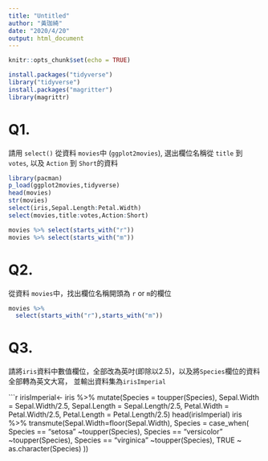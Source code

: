 ```yaml
---
title: "Untitled"
author: "黃珈綺"
date: "2020/4/20"
output: html_document
---
```


```r
knitr::opts_chunk$set(echo = TRUE)
```

```r
install.packages("tidyverse")
library("tidyverse")
install.packages("magritter")
library(magrittr)

```
# Q1.
請用 `select()` 從資料 `movies`中 (`ggplot2movies`), 選出欄位名稱從 `title` 到 `votes`, 以及
`Action` 到 `Short`的資料

```r
library(pacman)
p_load(ggplot2movies,tidyverse)
head(movies)
str(movies)
select(iris,Sepal.Length:Petal.Width)
select(movies,title:votes,Action:Short)
```
```r
movies %>% select(starts_with("r"))
movies %>% select(starts_with("m"))
```

# Q2.
從資料 `movies`中，找出欄位名稱開頭為 `r` or `m`的欄位
```r
movies %>%
  select(starts_with("r"),starts_with("m"))

```

# Q3.
請將`iris`資料中數值欄位，全部改為英吋(即除以2.5)，以及將`Species`欄位的資料全部轉為英文大寫，
並輸出資料集為`irisImperial`


```r
irisImperial<- iris %>% mutate(Species = toupper(Species),
                Sepal.Width = Sepal.Width/2.5,
                Sepal.Length = Sepal.Length/2.5,
                Petal.Width = Petal.Width/2.5,
                Petal.Length = Petal.Length/2.5)
head(irisImperial)
iris %>% 
  transmute(Sepal.Width=floor(Sepal.Width),
            Species = case_when(
              Species == "setosa" ~toupper(Species),
              Species == "versicolor" ~toupper(Species),
              Species == "virginica" ~toupper(Species),
              TRUE ~ as.character(Species)
            ))
